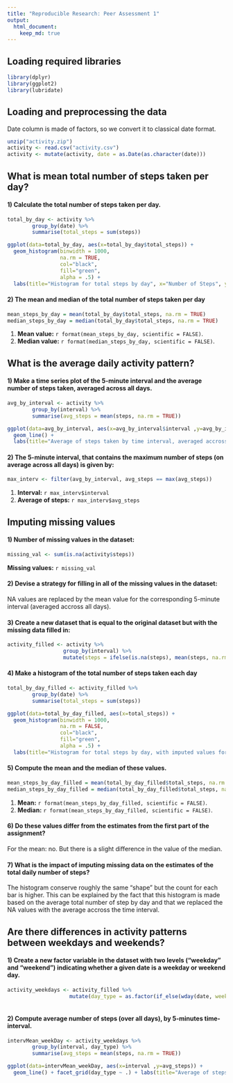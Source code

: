 ```yaml
---
title: "Reproducible Research: Peer Assessment 1"
output: 
  html_document:
    keep_md: true
---
```


## Loading required libraries
```r
library(dplyr)
library(ggplot2)
library(lubridate)
```

## Loading and preprocessing the data
Date column is made of factors, so we convert it to classical date format.  
```r
unzip("activity.zip")
activity <- read.csv("activity.csv")
activity <- mutate(activity, date = as.Date(as.character(date)))

```


## What is mean total number of steps taken per day?

#### 1) Calculate the total number of steps taken per day.
```r
total_by_day <- activity %>% 
        group_by(date) %>%
        summarise(total_steps = sum(steps))

ggplot(data=total_by_day, aes(x=total_by_day$total_steps)) + 
  geom_histogram(binwidth = 1000,
                 na.rm = TRUE,
                 col="black", 
                 fill="green", 
                 alpha = .5) + 
  labs(title="Histogram for total steps by day", x="Number of Steps", y="Count")
```

#### 2) The mean and median of the total number of steps taken per day
```r
mean_steps_by_day = mean(total_by_day$total_steps, na.rm = TRUE)
median_steps_by_day = median(total_by_day$total_steps, na.rm = TRUE)
```
1. **Mean value:** `r format(mean_steps_by_day, scientific = FALSE)`.  
2. **Median value:** `r format(median_steps_by_day, scientific = FALSE)`.  


## What is the average daily activity pattern?

#### 1) Make a time series plot of the 5-minute interval and the average number of steps taken, averaged across all days.

```r
avg_by_interval <- activity %>% 
        group_by(interval) %>%
        summarise(avg_steps = mean(steps, na.rm = TRUE))

ggplot(data=avg_by_interval, aes(x=avg_by_interval$interval ,y=avg_by_interval$avg_steps)) + 
  geom_line() +
  labs(title="Average of steps taken by time interval, averaged accross all days", x="Time interval", y="Number of steps")
```

#### 2) The 5-minute interval, that contains the maximum number of steps (on average across all days) is given by:
```r
max_interv <- filter(avg_by_interval, avg_steps == max(avg_steps))
```
1. **Interval:** `r max_interv$interval` 
2. **Average of steps:** `r max_interv$avg_steps`


## Imputing missing values

#### 1) Number of missing values in the dataset: 
```r
missing_val <- sum(is.na(activity$steps))
```
**Missing values:** `r missing_val`

#### 2) Devise a strategy for filling in all of the missing values in the dataset: 
NA values are replaced by the mean value for the corresponding 5-minute interval (averaged accross all days). 

#### 3) Create a new dataset that is equal to the original dataset but with the missing data filled in: 

```r
activity_filled <- activity %>% 
                  group_by(interval) %>% 
                  mutate(steps = ifelse(is.na(steps), mean(steps, na.rm = T), steps))

```

#### 4) Make a histogram of the total number of steps taken each day
```r
total_by_day_filled <- activity_filled %>% 
        group_by(date) %>%
        summarise(total_steps = sum(steps))

ggplot(data=total_by_day_filled, aes(x=total_steps)) + 
  geom_histogram(binwidth = 1000,
                 na.rm = FALSE,
                 col="black", 
                 fill="green", 
                 alpha = .5) + 
  labs(title="Histogram for total steps by day, with imputed values for NAs", x="Number of Steps", y="Count")
```

#### 5) Compute the mean and the median of these values.
```r
mean_steps_by_day_filled = mean(total_by_day_filled$total_steps, na.rm = TRUE)
median_steps_by_day_filled = median(total_by_day_filled$total_steps, na.rm = TRUE)
```
1. **Mean:** `r format(mean_steps_by_day_filled, scientific = FALSE)`.  
2. **Median:**  `r format(mean_steps_by_day_filled, scientific = FALSE)`.

#### 6) Do these values differ from the estimates from the first part of the assignment? 
For the mean: no. But there is a slight difference in the value of the median.

#### 7) What is the impact of imputing missing data on the estimates of the total daily number of steps?
The histogram conserve roughly the same "shape" but the count for each bar is higher. This can be explained by the fact that this histogram is made based on the average total number of step by day and that we replaced the NA values with the average accross the time interval. 

## Are there differences in activity patterns between weekdays and weekends?

#### 1) Create a new factor variable in the dataset with two levels ("weekday" and "weekend") indicating whether a given date is a weekday or weekend day.

```r
activity_weekdays <- activity_filled %>%
                    mutate(day_type = as.factor(if_else(wday(date, week_start = 1) < 6, "Weekday", "Weekend")))
                    
```

#### 2) Compute average number of steps (over all days), by 5-minutes time-interval.
```r
intervMean_weekDay <- activity_weekdays %>% 
        group_by(interval, day_type) %>%
        summarise(avg_steps = mean(steps, na.rm = TRUE))

ggplot(data=intervMean_weekDay, aes(x=interval ,y=avg_steps)) + 
  geom_line() + facet_grid(day_type ~ .) + labs(title="Average of steps taken by time interval, averaged accross all days", x="Time interval", y="Number of steps")

```